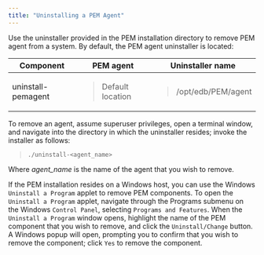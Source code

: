 ```yaml
---
title: "Uninstalling a PEM Agent"
---
```


<div id="uninstalling_pem_agent" class="registered_link"></div>


Use the uninstaller provided in the PEM installation directory to remove PEM agent from a system. By default, the PEM agent uninstaller is located:

<table><thead><tr class="header"><th>Component</th><th>PEM agent</th><th>Uninstaller name</th></tr></thead><tbody><tr class="odd"><td>uninstall-pemagent</td><td><blockquote><p>Default location</p></blockquote></td><td><blockquote><p>/opt/edb/PEM/agent</p></blockquote></td></tr></tbody></table>

To remove an agent, assume superuser privileges, open a terminal window, and navigate into the directory in which the uninstaller resides; invoke the installer as follows:

> `./uninstall-<agent_name>`

Where *agent\_name* is the name of the agent that you wish to remove.

If the PEM installation resides on a Windows host, you can use the Windows `Uninstall a Program` applet to remove PEM components. To open the `Uninstall a Program` applet, navigate through the Programs submenu on the Windows `Control Panel`, selecting `Programs and Features`. When the `Uninstall a Program` window opens, highlight the name of the PEM component that you wish to remove, and click the `Uninstall/Change` button. A Windows popup will open, prompting you to confirm that you wish to remove the component; click `Yes` to remove the component.
